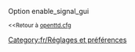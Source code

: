{{fr/Amorce}}
Option enable_signal_gui

<small><<Retour à [[fr/Archive/Manual/Settings/Openttd.cfg|openttd.cfg]]</small>
[[Category:fr/Réglages et préférences]]